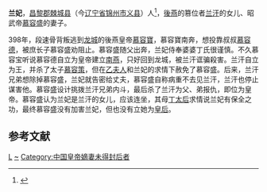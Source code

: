 '''兰妃'''，[[昌黎郡|昌黎郡]][[棘城县|棘城县]]（今[[辽宁省|辽宁省]][[锦州市|锦州市]][[义县|义县]]）人<ref name=autogenerated1>{{Cite book | author = 赵君平，赵文成编 | title = 《秦晋豫新出墓志搜佚续编》 | location =北京| publisher = 国家图书馆出版社 | date=2015.07 | pages=43|ISBN =978-7-5013-5598-3| accessdate = 2018-02-19 | url = | language= zh-hant| quote = }}</ref>，[[後燕|後燕]]的篡位者[[兰汗|兰汗]]的女儿、昭武帝[[慕容盛|慕容盛]]的妻子。

398年，段速骨背叛逃到[[龙城|龙城]]的後燕皇帝[[慕容寶|慕容寶]]，慕容寶南奔，想投靠叔叔[[慕容德|慕容德]]，被庶长子慕容盛劝阻止。慕容盛随父出奔，兰妃侍奉婆婆丁氏很谨慎。不久慕容宝听说慕容德自立为皇帝建立[[南燕_(十六国)|南燕]]，只好回到龙城，被兰汗诓骗殺害。兰汗自立为王，并杀了太子[[慕容策|慕容策]]，但在[[乙夫人|乙夫人]]和兰妃的求情下赦免了慕容盛。后来，兰汗兄弟想除掉慕容盛，兰妃就告密给丈夫，慕容盛自称病重不去见兰汗，兰汗也停止谋害他。慕容盛设计挑拨兰汗兄弟内斗，最后杀了兰汗为父、弟报仇，即位为皇帝。慕容盛认为兰妃是兰汗的女儿，应该连坐，其母[[献幽皇后|丁太后]]求情说兰妃有保全之功，最终慕容盛没有加害兰妃，但也没有立她为[[皇后|皇后]]。

==参考文献==
{{reflist}}

{{十六国诸燕皇后}}

[[Category:五胡十六国君主女儿|L]]
[[Category:兰姓|~]]
[[Category:中国皇帝嫡妻未得封后者|Category:中国皇帝嫡妻未得封后者]]